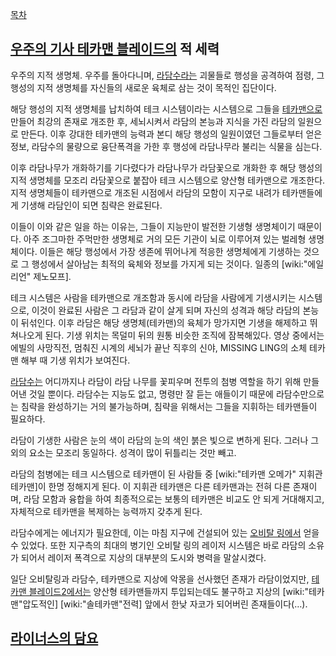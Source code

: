 [[목차]]
== [[우주의 기사 테카맨 블레이드]]의 적 세력 ==
우주의 지적 생명체. 우주를 돌아다니며, [[라담수]]라는 괴물들로 행성을 공격하여 점령, 그 행성의 지적 생명체를 자신들의 새로운 육체로 삼는 것이 목적인 집단이다.

해당 행성의 지적 생명체를 납치하여 테크 시스템이라는 시스템으로 그들을 [[테카맨]]으로 만들어 최강의 존재로 개조한 후, 세뇌시켜서 라담의 본능과 지식을 가진 라담의 일원으로 만든다. 이후 강대한 테카맨의 능력과 본디 해당 행성의 일원이였던 그들로부터 얻은 정보, 라담수의 물량으로 융단폭격을 가한 후 행성에 라담나무라 불리는 식물을 심는다.

이후 라담나무가 개화하기를 기다렸다가 라담나무가 라담꽃으로 개화한 후 해당 행성의 지적 생명체를 모조리 라담꽃으로 붙잡아 테크 시스템으로 양산형 테카맨으로 개조한다. 지적 생명체들이 테카맨으로 개조된 시점에서 라담의 모함이 지구로 내려가 테카맨들에게 기생해 라담인이 되면 침략은 완료된다.

이들이 이와 같은 일을 하는 이유는, 그들이 지능만이 발전한 기생형 생명체이기 때문이다. 아주 조그마한 주먹만한 생명체로 거의 모든 기관이 뇌로 이루어져 있는 벌레형 생명체이다. 이들은 해당 행성에서 가장 생존에 뛰어나게 적응한 생명체에게 기생하는 것으로 그 행성에서 살아남는 최적의 육체와 정보를 가지게 되는 것이다. 일종의 [wiki:"에일리언" 제노모프].

테크 시스템은 사람을 테카맨으로 개조함과 동시에 라담을 사람에게 기생시키는 시스템으로, 이것이 완료된 사람은 그 라담과 같이 살게 되며 자신의 성격과 해당 라담의 본능이 뒤섞인다. 이후 라담은 해당 생명체(테카맨)의 육체가 망가지면 기생을 해제하고 뛰쳐나오게 된다. 기생 위치는 목덜미 뒤의 원통 비슷한 조직에 잠복해있다. 영상 중에서는 에빌의 사망직전, 멈춰진 시계의 세뇌가 끝난 직후의 신야, MISSING LING의 소체 테카맨 해부 때 기생 위치가 보여진다.

[[라담수]]는 어디까지나 라담이 라담 나무를 꽃피우며 전투의 첨병 역할을 하기 위해 만들어낸 것일 뿐이다. 라담수는 지능도 없고, 명령만 잘 듣는 애들이기 때문에 라담수만으로는 침략을 완성하기는 거의 불가능하며, 침략을 위해서는 그들을 지휘하는 테카맨들이 필요하다.

라담이 기생한 사람은 눈의 색이 라담의 눈의 색인 붉은 빛으로 변하게 된다. 그러나 그 외의 요소는 모조리 동일하다. 성격이 많이 뒤틀리는 것만 빼고.

라담의 첨병에는 테크 시스템으로 테카맨이 된 사람들 중 [wiki:"테카맨 오메가" 지휘관 테카맨]이 한명 정해지게 된다. 이 지휘관 테카맨은 다른 테카맨과는 전혀 다른 존재이며, 라담 모함과 융합을 하여 최종적으로는 보통의 테카맨은 비교도 안 되게 거대해지고, 자체적으로 테카맨을 복제하는 능력까지 갖추게 된다.

라담수에게는 에너지가 필요한데, 이는 마침 지구에 건설되어 있는 [[오비탈 링]]에서 얻을 수 있었다. 또한 지구측의 최대의 병기인 오비탈 링의 레이저 시스템은 바로 라담의 소유가 되어서 레이저 폭격으로 지상의 대부분의 도시와 병력을 말살시켰다.

일단 오비탈링과 라담수, 테카맨으로 지상에 악몽을 선사했던 존재가 라담이었지만, [[테카맨 블레이드2]]에서는 양산형 테카맨들까지 투입되는데도 불구하고 지상의 [wiki:"테카맨"압도적인] [wiki:"솔테카맨"전력] 앞에서 한낮 자코가 되어버린 존재들이다(…).

== [[라이너스의 담요]] ==
